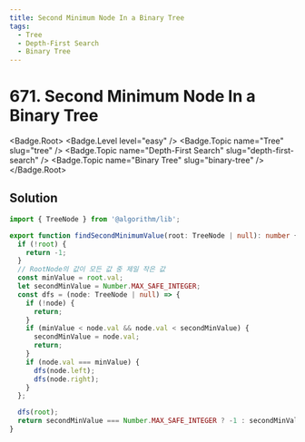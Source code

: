 ```yaml
---
title: Second Minimum Node In a Binary Tree
tags:
  - Tree
  - Depth-First Search
  - Binary Tree
---
```


# 671. Second Minimum Node In a Binary Tree

<Badge.Root>
  <Badge.Level level="easy" />
  <Badge.Topic name="Tree" slug="tree" />
  <Badge.Topic name="Depth-First Search" slug="depth-first-search" />
  <Badge.Topic name="Binary Tree" slug="binary-tree" />
</Badge.Root>

## Solution

```typescript filename="solution.ts" copy
import { TreeNode } from '@algorithm/lib';

export function findSecondMinimumValue(root: TreeNode | null): number {
  if (!root) {
    return -1;
  }
  // RootNode의 값이 모든 값 중 제일 작은 값
  const minValue = root.val;
  let secondMinValue = Number.MAX_SAFE_INTEGER;
  const dfs = (node: TreeNode | null) => {
    if (!node) {
      return;
    }
    if (minValue < node.val && node.val < secondMinValue) {
      secondMinValue = node.val;
      return;
    }
    if (node.val === minValue) {
      dfs(node.left);
      dfs(node.right);
    }
  };

  dfs(root);
  return secondMinValue === Number.MAX_SAFE_INTEGER ? -1 : secondMinValue;
}
```

<ProblemLink
  codingSite="leetcode"
  href="https://leetcode.com/problems/second-minimum-node-in-a-binary-tree"
  title="Second Minimum Node In a Binary Tree"
/>
